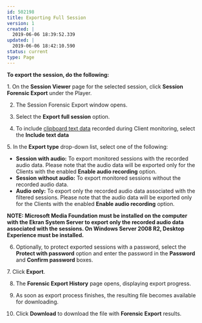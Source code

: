 ---
id: 502198
title: Exporting Full Session
version: 1
created: |
  2019-06-06 18:39:52.339
updated: |
  2019-06-06 18:42:10.590
status: current
type: Page
---

**To export the session, do the following:**

1. On the **Session Viewer** page for the selected session, click **Session Forensic Export** under the Player.

2. The Session Forensic Export window opens.

3. Select the **Export full session** option.

4. To include [clipboard text data](#_Vi_ewing_Clipboard) recorded during Client monitoring, select the **Include text data**

5. In the **Export type** drop-down list, select one of the following:

* **Session with audio:** To export monitored sessions with the recorded audio data. Please note that the audio data will be exported only for the Clients with the enabled **Enable audio recording** option.
* **Session without audio:** To export monitored sessions without the recorded audio data.
* **Audio only:** To export only the recorded audio data associated with the filtered sessions. Please note that the audio data will be exported only for the Clients with the enabled **Enable audio recording** option.

**NOTE: Microsoft Media Foundation must be installed on the computer with the Ekran System Server to export only the recorded audio data associated with the sessions. On Windows Server 2008 R2, Desktop Experience must be installed.**

6. Optionally, to protect exported sessions with a password, select the **Protect with password** option and enter the password in the **Password** and **Confirm password** boxes.

7. Click **Export**.

8. The **Forensic Export History** page opens, displaying export progress.

9. As soon as export process finishes, the resulting file becomes available for downloading.

10. Click **Download** to download the file with **Forensic Export** results.

